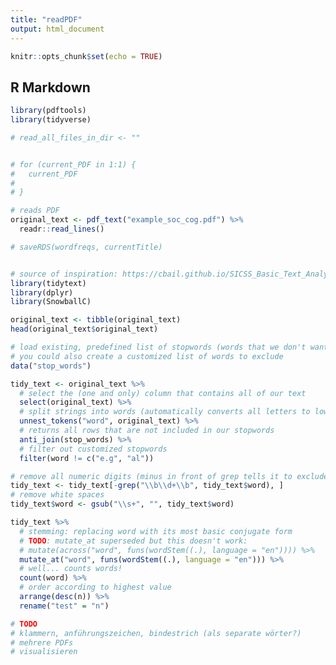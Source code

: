 ```yaml
---
title: "readPDF"
output: html_document
---
```


```r
knitr::opts_chunk$set(echo = TRUE)
```

## R Markdown
```r
library(pdftools)
library(tidyverse)

# read_all_files_in_dir <- ""


# for (current_PDF in 1:1) {
#   current_PDF
#   
# }

# reads PDF
original_text <- pdf_text("example_soc_cog.pdf") %>%
  readr::read_lines()

# saveRDS(wordfreqs, currentTitle)


# source of inspiration: https://cbail.github.io/SICSS_Basic_Text_Analysis.html
library(tidytext)
library(dplyr)
library(SnowballC)

original_text <- tibble(original_text)
head(original_text$original_text)

# load existing, predefined list of stopwords (words that we don't want to count)
# you could also create a customized list of words to exclude
data("stop_words")

tidy_text <- original_text %>%
  # select the (one and only) column that contains all of our text 
  select(original_text) %>%
  # split strings into words (automatically converts all letters to lowercase & removes punctuation)
  unnest_tokens("word", original_text) %>%
  # returns all rows that are not included in our stopwords
  anti_join(stop_words) %>%
  # filter out customized stopwords
  filter(word != c("e.g", "al"))

# remove all numeric digits (minus in front of grep tells it to exclude rather then include them)
tidy_text <- tidy_text[-grep("\\b\\d+\\b", tidy_text$word), ]
# remove white spaces
tidy_text$word <- gsub("\\s+", "", tidy_text$word)

tidy_text %>%
  # stemming: replacing word with its most basic conjugate form
  # TODO: mutate_at superseded but this doesn't work:   
  # mutate(across("word", funs(wordStem((.), language = "en")))) %>%
  mutate_at("word", funs(wordStem((.), language = "en"))) %>%
  # well... counts words!
  count(word) %>%
  # order according to highest value
  arrange(desc(n)) %>%
  rename("test" = "n")

# TODO
# klammern, anführungszeichen, bindestrich (als separate wörter?)
# mehrere PDFs
# visualisieren
```

